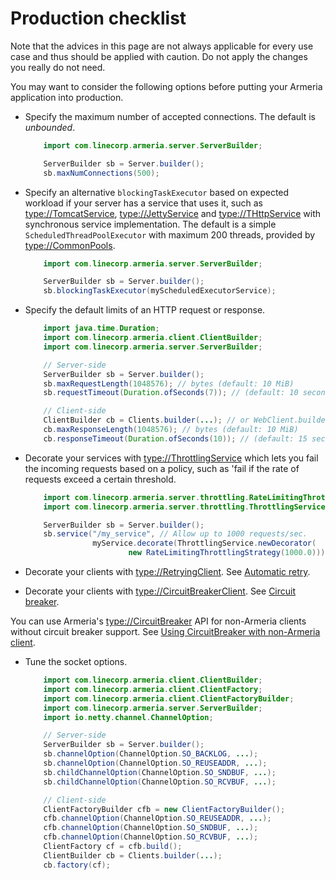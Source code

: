 # Production checklist

<Warning>

Note that the advices in this page are not always applicable for every use case and thus should be
applied with caution. Do not apply the changes you really do not need.

</Warning>

You may want to consider the following options before putting your Armeria application into production.
- Specify the maximum number of accepted connections. The default is *unbounded*.

  ```java
      import com.linecorp.armeria.server.ServerBuilder;

      ServerBuilder sb = Server.builder();
      sb.maxNumConnections(500);
  ```

- Specify an alternative `blockingTaskExecutor` based on expected workload if your server has
  a service that uses it, such as <type://TomcatService>, <type://JettyService> and <type://THttpService> with
  synchronous service implementation. The default is a simple `ScheduledThreadPoolExecutor` with maximum
  200 threads, provided by <type://CommonPools>.

  ```java
      import com.linecorp.armeria.server.ServerBuilder;

      ServerBuilder sb = Server.builder();
      sb.blockingTaskExecutor(myScheduledExecutorService);
  ```

- Specify the default limits of an HTTP request or response.

  ```java
      import java.time.Duration;
      import com.linecorp.armeria.client.ClientBuilder;
      import com.linecorp.armeria.server.ServerBuilder;

      // Server-side
      ServerBuilder sb = Server.builder();
      sb.maxRequestLength(1048576); // bytes (default: 10 MiB)
      sb.requestTimeout(Duration.ofSeconds(7)); // (default: 10 seconds)

      // Client-side
      ClientBuilder cb = Clients.builder(...); // or WebClient.builder(...)
      cb.maxResponseLength(1048576); // bytes (default: 10 MiB)
      cb.responseTimeout(Duration.ofSeconds(10)); // (default: 15 seconds)
  ```

- Decorate your services with <type://ThrottlingService> which lets you fail the incoming requests based on a
  policy, such as 'fail if the rate of requests exceed a certain threshold.

  ```java
      import com.linecorp.armeria.server.throttling.RateLimitingThrottlingStrategy;
      import com.linecorp.armeria.server.throttling.ThrottlingService;

      ServerBuilder sb = Server.builder();
      sb.service("/my_service", // Allow up to 1000 requests/sec.
                 myService.decorate(ThrottlingService.newDecorator(
                         new RateLimitingThrottlingStrategy(1000.0))));
  ```

- Decorate your clients with <type://RetryingClient>. See [Automatic retry](/docs/client-retry#automatic-retry).
- Decorate your clients with <type://CircuitBreakerClient>. See [Circuit breaker](/docs/client-circuit-breaker).

<Tip>

You can use Armeria's <type://CircuitBreaker> API for non-Armeria clients without circuit breaker support.
See [Using CircuitBreaker with non-Armeria client](/docs/client-circuit-breaker#using-circuitbreaker-with-non-armeria-client).

</Tip>

- Tune the socket options.

  ```java
      import com.linecorp.armeria.client.ClientBuilder;
      import com.linecorp.armeria.client.ClientFactory;
      import com.linecorp.armeria.client.ClientFactoryBuilder;
      import com.linecorp.armeria.server.ServerBuilder;
      import io.netty.channel.ChannelOption;

      // Server-side
      ServerBuilder sb = Server.builder();
      sb.channelOption(ChannelOption.SO_BACKLOG, ...);
      sb.channelOption(ChannelOption.SO_REUSEADDR, ...);
      sb.childChannelOption(ChannelOption.SO_SNDBUF, ...);
      sb.childChannelOption(ChannelOption.SO_RCVBUF, ...);

      // Client-side
      ClientFactoryBuilder cfb = new ClientFactoryBuilder();
      cfb.channelOption(ChannelOption.SO_REUSEADDR, ...);
      cfb.channelOption(ChannelOption.SO_SNDBUF, ...);
      cfb.channelOption(ChannelOption.SO_RCVBUF, ...);
      ClientFactory cf = cfb.build();
      ClientBuilder cb = Clients.builder(...);
      cb.factory(cf);
  ```
